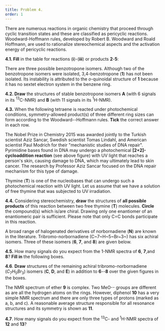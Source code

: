 ```yaml
---
title: Problem 4.
order: 1
---
```


There are numerous reactions in organic chemistry that proceed through cyclic transition states and these are classified as pericyclic reactions. Woodward-Hoffmann rules, developed by Robert B. Woodward and Roald Hoffmann, are used to rationalize stereochemical aspects and the activation energy of pericyclic reactions.

**4.1. Fill** in the table for reactions (**i**)-(**iii**) or products **2**-**5**:

There are three possible benzotropone isomers. Although two of the benzotropone isomers were isolated, 3,4-benzotropone (**1**) has not been isolated. Its instability is attributed to the *o*-quinoidal structure of **1** because it has no sextet electron system in the benzene ring.

**4.2. Draw** the structures of stable benzotropone isomers **A** (with 6 signals in its ${}^{13}$C-NMR) and **B** (with 11 signals in its ${}^{1}$H-NMR).

**4.3.** When the following tetraene is reacted under photochemical conditions, symmetry-allowed product(s) of three different ring sizes can form according to the Woodward--Hoffmann rules. **Tick** the correct answer in each row.

The Nobel Prize in Chemistry 2015 was awarded jointly to the Turkish scientist Aziz Sancar, Swedish scientist Tomas Lindahl, and American scientist Paul Modrich for their "mechanistic studies of DNA repair". Pyrimidine bases found in DNA may undergo a photochemical **[2+2]-cycloaddition reaction** (see above figure) with UV light that reaches a person's skin, causing damage to DNA, which may ultimately lead to skin cancer. The research by Professor Aziz Sancar focused on the DNA repair mechanism for this type of damage.

Thymine (**T**) is one of the nucleobases that can undergo such a photochemical reaction with UV light. Let us assume that we have a solution of free thymine that was subjected to UV irradiation.

**4.4.** Considering stereochemistry, **draw** the structures of **all possible products** of this reaction between two free thymine (**T**) molecules. **Circle** the compound(s) which is/are chiral. Drawing only one enantiomer of an enantiomeric pair is sufficient. Please note that only C=C bonds participate in this reaction.

A broad range of halogenated derivatives of norbornadiene (**N**) are known in the literature. Tribromo-norbornadiene (C~7~H~5~Br~3~)  has six achiral isomers. Three of these isomers (**6**, **7**, and **8**) are given below.

**4.5.** How many signals do you expect from the ${}{1}$-NMR spectra of **6**, **7**,and **8**? **Fill in** the following boxes.

**4.6**. **Draw** structures of the remaining achiral tribromo-norbornadiene ($C_{7}H_{5}Br_{3}$) isomers (**C**, **D**, and **E**) in addition to **6**--**8** over the given figures in the boxes.

The NMR spectrum of ether **9** is complex. Two MeO-- groups are different as are all the hydrogen atoms on the rings. However, diphenol **10** has a very simple NMR spectrum and there are only three types of protons (marked as a, b, and c). A reasonable average structure responsible for all resonance structures and its symmetry is shown as **11**.

**4.7**. How many signals do you expect from the ${}^{13}$C- and ${}^{1}$H-NMR spectra of **12** and **13**?
